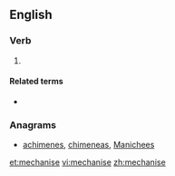==English==

===Verb===
{{en-verb|mechanises|mechanising|mechanised|mechanised}}

# {{standard spelling of|from=non-Oxford British spelling|mechanize|lang=en}}

====Related terms====
* {{l|en|mechanisation}}

===Anagrams===
* [[achimenes#English|achimenes]], [[chimeneas#English|chimeneas]], [[Manichees#English|Manichees]]

[[et:mechanise]]
[[vi:mechanise]]
[[zh:mechanise]]
